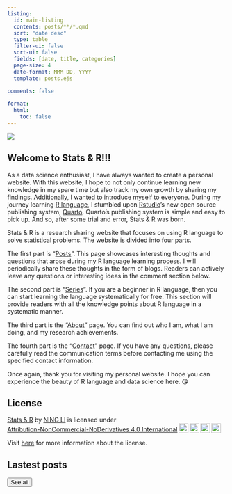 ```yaml
---
listing:
  id: main-listing
  contents: posts/**/*.qmd
  sort: "date desc"
  type: table
  filter-ui: false
  sort-ui: false
  fields: [date, title, categories]
  page-size: 4
  date-format: MMM DD, YYYY
  template: posts.ejs

comments: false
    
format:
  html:
    toc: false
---
```


![](https://media3.giphy.com/media/2L8AviEEaIW2DcXGg0/giphy.gif?cid=ecf05e47squf2aep9xwfuuxs5a3o604416nte3wlabz8fvo8&rid=giphy.gif&ct=g){fig-align="center"}

## Welcome to Stats & R!!! {.center-text}

As a data science enthusiast, I have always wanted to create a personal website. With this website, I hope to not only continue learning new knowledge in my spare time but also track my own growth by sharing my findings. Additionally, I wanted to introduce myself to everyone. During my journey learning [R language](https://www.r-project.org/), I stumbled upon [Rstudio](https://posit.co)'s new open source publishing system, [Quarto](https://quarto.org/). Quarto's publishing system is simple and easy to pick up. And so, after some trial and error, Stats & R was born.

Stats & R is a research sharing website that focuses on using R language to solve statistical problems. The website is divided into four parts.

The first part is "[Posts](posts.qmd)". This page showcases interesting thoughts and questions that arose during my R language learning process. I will periodically share these thoughts in the form of blogs. Readers can actively leave any questions or interesting ideas in the comment section below.

The second part is "[Series](series.qmd)". If you are a beginner in R language, then you can start learning the language systematically for free. This section will provide readers with all the knowledge points about R language in a systematic manner.

The third part is the "[About](about.qmd)" page. You can find out who I am, what I am doing, and my research achievements.

The fourth part is the "[Contact](contact.qmd)" page. If you have any questions, please carefully read the communication terms before contacting me using the specified contact information.

Once again, thank you for visiting my personal website. I hope you can experience the beauty of R language and data science here. 😘

## License

<p xmlns:cc="http://creativecommons.org/ns#" xmlns:dct="http://purl.org/dc/terms/">

<a property="dct:title" rel="cc:attributionURL" href="https://stats-r.com/">Stats & R</a> by <a rel="cc:attributionURL dct:creator" property="cc:attributionName" href="https://twitter.com/ningli3739">NING LI</a> is licensed under <a href="http://creativecommons.org/licenses/by-nc-nd/4.0/?ref=chooser-v1" target="_blank" rel="license noopener noreferrer" style="display:inline-block;">Attribution-NonCommercial-NoDerivatives 4.0 International<img src="https://mirrors.creativecommons.org/presskit/icons/cc.svg?ref=chooser-v1" style="height:22px!important;margin-left:3px;vertical-align:text-bottom;"/><img src="https://mirrors.creativecommons.org/presskit/icons/by.svg?ref=chooser-v1" style="height:22px!important;margin-left:3px;vertical-align:text-bottom;"/><img src="https://mirrors.creativecommons.org/presskit/icons/nc.svg?ref=chooser-v1" style="height:22px!important;margin-left:3px;vertical-align:text-bottom;"/><img src="https://mirrors.creativecommons.org/presskit/icons/nd.svg?ref=chooser-v1" style="height:22px!important;margin-left:3px;vertical-align:text-bottom;"/></a>

</p>

Visit [here](license.qmd) for more information about the license.

## Lastest posts

::: {#main-listing}
:::

<a href="posts.qmd"> <button type="button" class="btn btn-primary float-end btn">See all</button></a>

<br>
